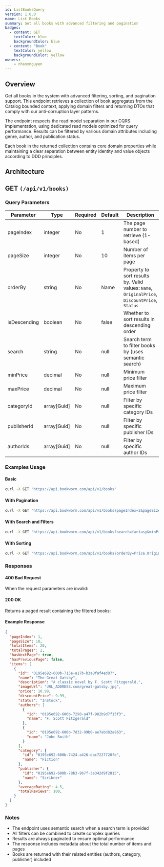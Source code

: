 ```yaml
---
id: ListBooksQuery
version: 1.0.0
name: List Books
summary: Get all books with advanced filtering and pagination
badges:
  - content: GET
    textColor: blue
    backgroundColor: blue
  - content: "Book"
    textColor: yellow
    backgroundColor: yellow
owners:
    - nhanxnguyen
---
```


## Overview

Get all books in the system with advanced filtering, sorting, and pagination support. This endpoint retrieves a collection of book aggregates from the Catalog bounded context, applying domain filters and returning DTOs that comply with our anti-corruption layer patterns.

The endpoint respects the read model separation in our CQRS implementation, using dedicated read models optimized for query performance. Results can be filtered by various domain attributes including genre, author, and publication status.

Each book in the returned collection contains core domain properties while maintaining a clear separation between entity identity and value objects according to DDD principles.

## Architecture

<NodeGraph />

## GET `(/api/v1/books)`

### Query Parameters

| Parameter | Type | Required | Default | Description |
|-----------|------|----------|---------|-------------|
| pageIndex | integer | No | 1 | The page number to retrieve (1-based) |
| pageSize | integer | No | 10 | Number of items per page |
| orderBy | string | No | Name | Property to sort results by. Valid values: `Name`, `OriginalPrice`, `DiscountPrice`, `Status` |
| isDescending | boolean | No | false | Whether to sort results in descending order |
| search | string | No | null | Search term to filter books by (uses semantic search) |
| minPrice | decimal | No | null | Minimum price filter |
| maxPrice | decimal | No | null | Maximum price filter |
| categoryId | array[Guid] | No | null | Filter by specific category IDs |
| publisherId | array[Guid] | No | null | Filter by specific publisher IDs |
| authorIds | array[Guid] | No | null | Filter by specific author IDs |

### Examples Usage

#### Basic

```bash title="Example Request"
curl -X GET "https://api.bookworm.com/api/v1/books"
```

#### With Pagination

```bash title="Example Request"
curl -X GET "https://api.bookworm.com/api/v1/books?pageIndex=2&pageSize=20"
```

#### With Search and Filters

```bash title="Example Request"
curl -X GET "https://api.bookworm.com/api/v1/books?search=fantasy&minPrice=10&maxPrice=50&categoryId=123e4567-e89b-12d3-a456-426614174000"
```

#### With Sorting

```bash title="Example Request"
curl -X GET "https://api.bookworm.com/api/v1/books?orderBy=Price.OriginalPrice&isDescending=true"
```

### Responses

#### <span className="text-orange-500">400 Bad Request</span>

When the request parameters are invalid:

<SchemaViewer file="response-400.json" maxHeight="500" id="response-400" />

#### <span className="text-green-500">200 OK</span>

Returns a paged result containing the filtered books:

<SchemaViewer file="response-200.json" maxHeight="500" id="response-200" />

#### Example Response

```json title="200 OK"
{
  "pageIndex": 1,
  "pageSize": 10,
  "totalItems": 20,
  "totalPages": 2,
  "hasNextPage": true,
  "hasPreviousPage": false,
  "items": [
    {
      "id": "0195e692-600b-715e-a17b-b3a8faf4ed07",
      "name": "The Great Gatsby",
      "description": "A classic novel by F. Scott Fitzgerald.",
      "imageUrl": "URL_ADDRESS.com/great-gatsby.jpg",
      "price": 10.99,
      "discountPrice": 9.99,
      "status": "InStock",
      "authors": [
        {
          "id": "0195e692-600b-7290-a47f-982b9d7f15f3",
          "name": "F. Scott Fitzgerald"
        },
        {
          "id": "0195e692-600b-7d32-99b0-ae7abd82a863",
          "name": "John Smith"
        }
      ],
      "category": {
        "id": "0195e692-600b-7424-a426-dac7227720fe",
        "name": "Fiction"
      },
      "publisher": {
        "id": "0195e692-600b-78b3-9b7f-3e342d9f2815",
        "name": "Scribner"
      },
      "averageRating": 4.5,
      "totalReviews": 100,
    }
  ]
}
```

### Notes

- The endpoint uses semantic search when a search term is provided
- All filters can be combined to create complex queries
- Results are always paginated to ensure optimal performance
- The response includes metadata about the total number of items and pages
- Books are returned with their related entities (authors, category, publisher) included
